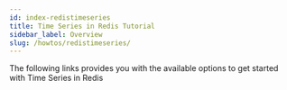 ```yaml
---
id: index-redistimeseries
title: Time Series in Redis Tutorial
sidebar_label: Overview
slug: /howtos/redistimeseries/
---
```



The following links provides you with the available options to get started with Time Series in Redis

<div class="row">

<div class="col">
  <RedisCard
    title="Storing and querying time series data using Redis Stack"
    description="Storing and querying time series data "
    page="/howtos/redistimeseries/getting-started"
  />
</div>

<div class="col">
  <RedisCard
    title="Time Series with Redis in Go lang"
    description="How to collect and process time-series data using Redis and Go"
    page="/howtos/redistimeseries/using-go"
  />
</div>

<div class="col">
     <RedisCard
        title="Time Series with Redis in Python lang"
        description="How to collect and process time-series data using Redis and Python"
        page="/howtos/redistimeseries/using-python"
        />
</div>
</div>
